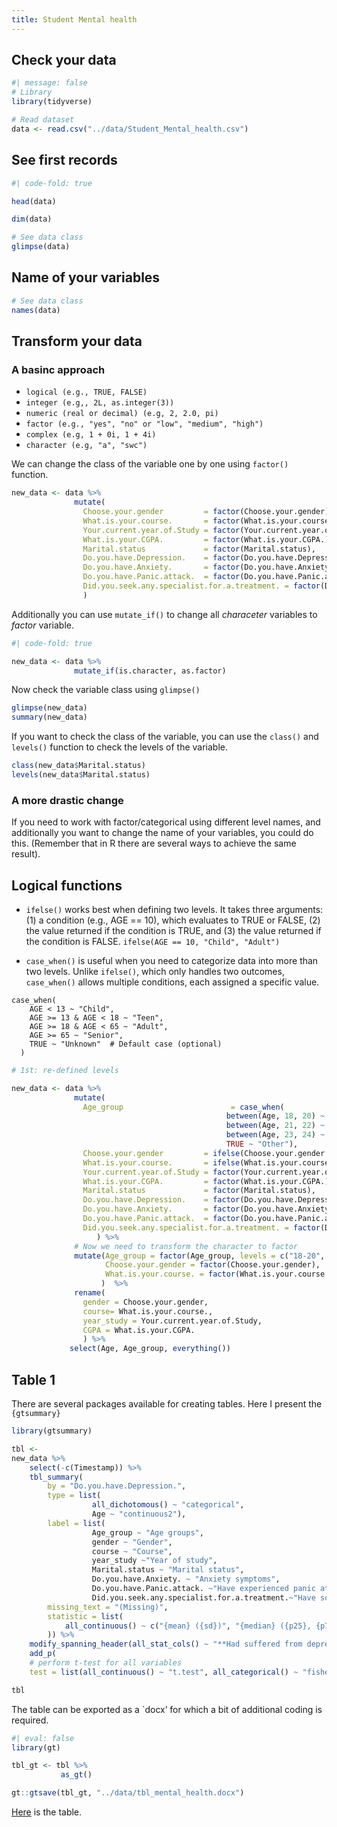 ```yaml
---
title: Student Mental health
---
```


## Check your data
```r
#| message: false
# Library
library(tidyverse)

```

```r
# Read dataset
data <- read.csv("../data/Student_Mental_health.csv")
```

:::  {.callout-note  icon=false collapse="true"}

## See first records
```r
#| code-fold: true

head(data)

dim(data)
```

:::

```r
# See data class
glimpse(data)
```

:::  {.callout-note  icon=false collapse="true"}

## Name of your variables
```r
# See data class
names(data)
```

:::

## Transform your data

### A basinc approach 

:::  {.callout-tip  icon=true collapse="true"}

- `logical (e.g., TRUE, FALSE)`
- `integer (e.g,, 2L, as.integer(3))`
- `numeric (real or decimal) (e.g, 2, 2.0, pi)`
- `factor (e.g., "yes", "no" or "low", "medium", "high")`
- `complex (e.g, 1 + 0i, 1 + 4i)`
- `character (e.g, "a", "swc")`

:::

We can change the class of the variable one by one using `factor()` function.
```r

new_data <- data %>%
              mutate(
                Choose.your.gender         = factor(Choose.your.gender),
                What.is.your.course.       = factor(What.is.your.course.),
                Your.current.year.of.Study = factor(Your.current.year.of.Study),
                What.is.your.CGPA.         = factor(What.is.your.CGPA.),
                Marital.status             = factor(Marital.status),
                Do.you.have.Depression.    = factor(Do.you.have.Depression.),
                Do.you.have.Anxiety.       = factor(Do.you.have.Anxiety.),
                Do.you.have.Panic.attack.  = factor(Do.you.have.Panic.attack.),
                Did.you.seek.any.specialist.for.a.treatment. = factor(Did.you.seek.any.specialist.for.a.treatment.)
                )
```

Additionally you can use `mutate_if()` to change all _characeter_ variables to _factor_ variable.

```r
#| code-fold: true

new_data <- data %>%
              mutate_if(is.character, as.factor)
```

Now check the variable class using `glimpse()`
```r
glimpse(new_data)
summary(new_data)
```

If you want to check the class of the variable, you can use the `class()` and `levels()` function to check the levels of the variable.
```r
class(new_data$Marital.status)
levels(new_data$Marital.status)
```


### A more drastic change

If you need to work with factor/categorical using different level names, and additionally you want to change the name of your variables, you could do this. (Remember that in R there are several ways to achieve the same result).

:::  {.callout-tip  icon=true collapse="true"}
## Logical functions

- `ifelse()` works best when defining two levels. It takes three arguments: (1) a condition (e.g., AGE == 10), which evaluates to TRUE or FALSE, (2) the value returned if the condition is TRUE, and (3) the value returned if the condition is FALSE. `ifelse(AGE == 10, "Child", "Adult")`

- `case_when()` is useful when you need to categorize data into more than two levels. Unlike `ifelse()`, which only handles two outcomes, `case_when()` allows multiple conditions, each assigned a specific value.

```
case_when(
    AGE < 13 ~ "Child",
    AGE >= 13 & AGE < 18 ~ "Teen",
    AGE >= 18 & AGE < 65 ~ "Adult",
    AGE >= 65 ~ "Senior",
    TRUE ~ "Unknown"  # Default case (optional)
  )
```

:::

```r

# 1st: re-defined levels

new_data <- data %>%
              mutate(
                Age_group                        = case_when(
                                                between(Age, 18, 20) ~ "18-20",
                                                between(Age, 21, 22) ~ "21-22",
                                                between(Age, 23, 24) ~ "23-24",
                                                TRUE ~ "Other"),
                Choose.your.gender         = ifelse(Choose.your.gender == "Female", "F", "M"),
                What.is.your.course.       = ifelse(What.is.your.course. == "BCS" | What.is.your.course. == "BIT", "Courses A", "Courses B"),
                Your.current.year.of.Study = factor(Your.current.year.of.Study),
                What.is.your.CGPA.         = factor(What.is.your.CGPA.),
                Marital.status             = factor(Marital.status),
                Do.you.have.Depression.    = factor(Do.you.have.Depression.),
                Do.you.have.Anxiety.       = factor(Do.you.have.Anxiety.),
                Do.you.have.Panic.attack.  = factor(Do.you.have.Panic.attack.),
                Did.you.seek.any.specialist.for.a.treatment. = factor(Did.you.seek.any.specialist.for.a.treatment.)
                   ) %>%
              # Now we need to transform the character to factor
              mutate(Age_group = factor(Age_group, levels = c("18-20", "21-22", "23-24")),
                     Choose.your.gender = factor(Choose.your.gender),
                     What.is.your.course. = factor(What.is.your.course., levels = c("Courses A", "Courses B"))
                    )  %>%
              rename(
                gender = Choose.your.gender,
                course= What.is.your.course.,
                year_study = Your.current.year.of.Study,
                CGPA = What.is.your.CGPA.
                ) %>%
             select(Age, Age_group, everything())

```

## Table 1

There are several packages available for creating tables. Here I present the `{gtsummary}`

```r
library(gtsummary)

tbl <- 
new_data %>%
    select(-c(Timestamp)) %>%
    tbl_summary(
        by = "Do.you.have.Depression.",
        type = list(
                  all_dichotomous() ~ "categorical",
                  Age ~ "continuous2"),
        label = list(
                  Age_group ~ "Age groups",
                  gender ~ "Gender",
                  course ~ "Course",
                  year_study ~"Year of study",
                  Marital.status ~ "Marital status",
                  Do.you.have.Anxiety. ~ "Anxiety symptoms",
                  Do.you.have.Panic.attack. ~"Have experienced panic attacks",
                  Did.you.seek.any.specialist.for.a.treatment.~"Have sought any specialist for a treatment.	"),
        missing_text = "(Missing)",
        statistic = list(
            all_continuous() ~ c("{mean} ({sd})", "{median} ({p25}, {p75})", "{min}, {max}")
        )) %>%
    modify_spanning_header(all_stat_cols() ~ "**Had suffered from depression**") %>%
    add_p(
    # perform t-test for all variables
    test = list(all_continuous() ~ "t.test", all_categorical() ~ "fisher.test"))

tbl
```

The table can be exported as a `docx' for which a bit of additional coding is required.

```r
#| eval: false
library(gt)

tbl_gt <- tbl %>%
           as_gt()

gt::gtsave(tbl_gt, "../data/tbl_mental_health.docx")
```

[Here](/data/tbl_mental_health.docx) is the table.



